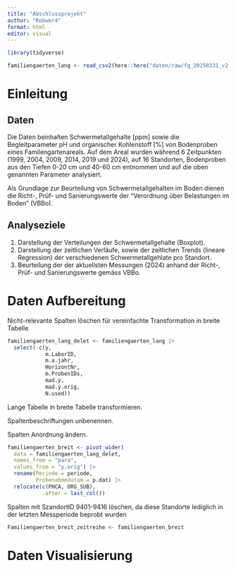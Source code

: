 ```yaml
---
title: "Abschlussprojekt"
author: "Robwer4"
format: html
editor: visual
---
```


```r
library(tidyverse)
```

```r
familiengaerten_lang <- read_csv2(here::here("daten/raw/fg_20250331_v2.csv"))
```

# Einleitung

## Daten

Die Daten beinhalten Schwermetallgehalte \[ppm\] sowie die Begleitparameter pH und organischer Kohlenstoff \[%\] von Bodenproben eines Familengartenareals. Auf dem Areal wurden während 6 Zeitpunkten (1999, 2004, 2009, 2014, 2019 und 2024), auf 16 Standorten, Bodenproben aus den Tiefen 0-20 cm und 40-60 cm entnommen und auf die oben genannten Parameter analysiert.

Als Grundlage zur Beurteilung von Schwermetallgehalten im Boden dienen die Richt-, Prüf- und Sanierungswerte der "Verordnung über Belastungen im Boden" (VBBo).

## Analyseziele

1.  Darstellung der Verteilungen der Schwermetallgehalte (Boxplot).
2.  Darstellung der zeitlichen Verläufe, sowie der zeitlichen Trends (lineare Regression) der verschiedenen Schwermetallgehlate pro Standort.
3.  Beurteilung der der aktuellsten Messungen (2024) anhand der Richt-, Prüf- und Sanierungswerte gemäss VBBo.

# Daten Aufbereitung

Nicht-relevante Spalten löschen für vereinfachte Transformation in breite Tabelle.

```r
familiengaerten_lang_delet <- familiengaerten_lang |> 
  select(-c(y,
            m.LaborID,
            m.a.jahr,
            HorizontNr,
            m.ProbenIDs, 
            mad.y,
            mad.y.orig,
            N.used))
```

Lange Tabelle in breite Tabelle transformieren.

Spaltenbeschriftungen unbenennen.

Spalten Anordnung ändern.

```r
familiengaerten_breit <- pivot_wider(
  data = familiengaerten_lang_delet,
  names_from = "para",
  values_from = "y.orig") |> 
  rename(Periode = periode,
         Probenahmedatum = p.dat) |> 
  relocate(c(PHCA, ORG_SUB),
           .after = last_col())
```

Spalten mit SzandortID 9401-9416 löschen, da diese Standorte lediglich in der letzten Messperiode beprobt wurden

```r
Familiengaerten_breit_zeitreihe <- familiengaerten_breit
```

# Daten Visualisierung

# 
